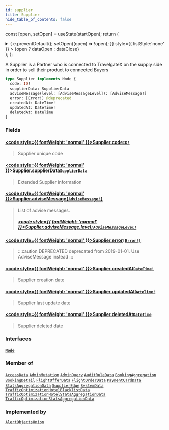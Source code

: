 ```yaml
---
id: supplier
title: Supplier
hide_table_of_contents: false
---
```






const [open, setOpen] = useState(startOpen);
return (
<details {...(open ? { open: true } : {})} className="details" style={{ border:'none', boxShadow:'none', background:'var(--ifm-background-color)' }}>
<summary
onClick={(e) => {
e.preventDefault();
setOpen((open) => !open);
}}
style={{ listStyle:'none' }} >
{open ? dataOpen : dataClose}
</summary>
{open && children}
</details>
);
};

A Supplier is a Partner who is connected to TravelgateX on the supply side in order to sell their product to connected Buyers

```graphql
type Supplier implements Node {
  code: ID!
  supplierData: SupplierData
  adviseMessage(level: [AdviseMessageLevel]): [AdviseMessage!]
  error: [Error!] @deprecated
  createdAt: DateTime!
  updatedAt: DateTime!
  deletedAt: DateTime
}
```

### Fields

#### [<code style={{ fontWeight: 'normal' }}>Supplier.<b>code</b></code>](#)<Bullet />[`ID!`](/api/scalars/id) <Badge class="badge badge--secondary" text="non-null"/> <Badge class="badge badge--secondary" text="scalar"/>

> Supplier unique code

#### [<code style={{ fontWeight: 'normal' }}>Supplier.<b>supplierData</b></code>](#)<Bullet />[`SupplierData`](/api/objects/supplier-data) <Badge class="badge badge--secondary" text="object"/>

> Extended Supplier information

#### [<code style={{ fontWeight: 'normal' }}>Supplier.<b>adviseMessage</b></code>](#)<Bullet />[`[AdviseMessage!]`](/api/objects/advise-message) <Badge class="badge badge--secondary" text="list"/> <Badge class="badge badge--secondary" text="object"/>

> List of advise messages.
>
> ##### [<code style={{ fontWeight: 'normal' }}>Supplier.adviseMessage.<b>level</b></code>](#)<Bullet />[`[AdviseMessageLevel]`](/api/enums/advise-message-level) <Badge class="badge badge--secondary" text="list"/> <Badge class="badge badge--secondary" text="enum"/>

#### [<code style={{ fontWeight: 'normal' }}>Supplier.<b>error</b></code>](#)<Bullet />[`[Error!]`](/api/objects/error) <Badge class="badge badge--deprecated badge--secondary" text="deprecated"/> <Badge class="badge badge--secondary" text="list"/> <Badge class="badge badge--secondary" text="object"/>

> :::caution DEPRECATED
> deprecated from 2019-01-01. Use AdviseMessage instead
> :::

#### [<code style={{ fontWeight: 'normal' }}>Supplier.<b>createdAt</b></code>](#)<Bullet />[`DateTime!`](/api/scalars/date-time) <Badge class="badge badge--secondary" text="non-null"/> <Badge class="badge badge--secondary" text="scalar"/>

> Supplier creation date

#### [<code style={{ fontWeight: 'normal' }}>Supplier.<b>updatedAt</b></code>](#)<Bullet />[`DateTime!`](/api/scalars/date-time) <Badge class="badge badge--secondary" text="non-null"/> <Badge class="badge badge--secondary" text="scalar"/>

> Supplier last update date

#### [<code style={{ fontWeight: 'normal' }}>Supplier.<b>deletedAt</b></code>](#)<Bullet />[`DateTime`](/api/scalars/date-time) <Badge class="badge badge--secondary" text="scalar"/>

> Supplier deleted date

### Interfaces

#### [`Node`](/api/interfaces/node) <Badge class="badge badge--secondary" text="interface"/>

>

### Member of

[`AccessData`](/api/objects/access-data) <Badge class="badge badge--secondary" text="object"/><Bullet />[`AdminMutation`](/api/objects/admin-mutation) <Badge class="badge badge--secondary" text="object"/><Bullet />[`AdminQuery`](/api/objects/admin-query) <Badge class="badge badge--secondary" text="object"/><Bullet />[`AuditRuleData`](/api/objects/audit-rule-data) <Badge class="badge badge--secondary" text="object"/><Bullet />[`BookingAggregation`](/api/objects/booking-aggregation) <Badge class="badge badge--secondary" text="object"/><Bullet />[`BookingDetail`](/api/objects/booking-detail) <Badge class="badge badge--secondary" text="object"/><Bullet />[`FlightOfferData`](/api/objects/flight-offer-data) <Badge class="badge badge--secondary" text="object"/><Bullet />[`FlightOrderData`](/api/objects/flight-order-data) <Badge class="badge badge--secondary" text="object"/><Bullet />[`PaymentCardData`](/api/objects/payment-card-data) <Badge class="badge badge--secondary" text="object"/><Bullet />[`StatsAggregationData`](/api/objects/stats-aggregation-data) <Badge class="badge badge--secondary" text="object"/><Bullet />[`SupplierEdge`](/api/objects/supplier-edge) <Badge class="badge badge--secondary" text="object"/><Bullet />[`SystemData`](/api/objects/system-data) <Badge class="badge badge--secondary" text="object"/><Bullet />[`TrafficOptimizationHotelBlacklistData`](/api/objects/traffic-optimization-hotel-blacklist-data) <Badge class="badge badge--secondary" text="object"/><Bullet />[`TrafficOptimizationHotelStatsAggregationData`](/api/objects/traffic-optimization-hotel-stats-aggregation-data) <Badge class="badge badge--secondary" text="object"/><Bullet />[`TrafficOptimizationStatsAggregationData`](/api/objects/traffic-optimization-stats-aggregation-data) <Badge class="badge badge--secondary" text="object"/>

### Implemented by

[`AlertObjectsUnion`](/api/unions/alert-objects-union) <Badge class="badge badge--secondary" text="union"/>
